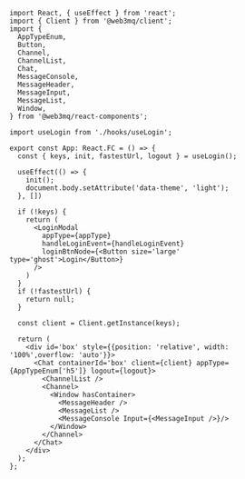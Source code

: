 ```tsx
import React, { useEffect } from 'react';
import { Client } from '@web3mq/client';
import { 
  AppTypeEnum, 
  Button,
  Channel, 
  ChannelList, 
  Chat, 
  MessageConsole,
  MessageHeader, 
  MessageInput, 
  MessageList, 
  Window,
} from '@web3mq/react-components';

import useLogin from './hooks/useLogin';

export const App: React.FC = () => {
  const { keys, init, fastestUrl, logout } = useLogin();
  
  useEffect(() => {
    init();
    document.body.setAttribute('data-theme', 'light');
  }, [])

  if (!keys) {
    return (
      <LoginModal 
        appType={appType}
        handleLoginEvent={handleLoginEvent}
        loginBtnNode={<Button size='large' type='ghost'>Login</Button>}
      />
    )
  }
  if (!fastestUrl) {
    return null;
  }

  const client = Client.getInstance(keys);

  return (
    <div id='box' style={{position: 'relative', width: '100%',overflow: 'auto'}}>
      <Chat containerId='box' client={client} appType={AppTypeEnum['h5']} logout={logout}>
        <ChannelList />
        <Channel>
          <Window hasContainer>
            <MessageHeader />
            <MessageList />
            <MessageConsole Input={<MessageInput />}/>
          </Window>
        </Channel>
      </Chat>
    </div>
  );
};
```